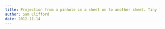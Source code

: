 ```yaml
---
title: Projection from a pinhole in a sheet on to another sheet. Tiny little sun.
author: Sam Clifford
date: 2012-11-14
---
```


